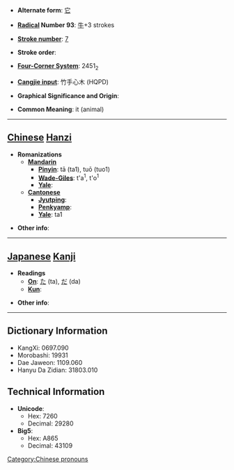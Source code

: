 * '''Alternate form''': [[它]]

* '''[[Wiktionary:Chinese radical index| Radical]] Number 93''': [[Wiktionary:Chinese radical index 牛|牛]]+3 strokes

* '''[[Wiktionary:Chinese total strokes index|Stroke number]]''': [[Wiktionary:Chinese total strokes index 7|7]]

* '''Stroke order''': 

* '''[[Wiktionary:Chinese four corner index|Four-Corner System]]''': 2451<sub>2</sub>

* '''[[Wiktionary:Chinese Cangjie index|Cangjie input]]''': 竹手心木 (HQPD)

* '''Graphical Significance and Origin''': 

* '''Common Meaning''': it (animal)

----

== [[Chinese]] [[Hanzi]] ==

* '''Romanizations'''
** '''[[Mandarin]]'''
*** '''[[Pinyin]]''': tā (ta1), tuō (tuo1)
*** '''[[Wade-Giles]]''': t'a<sup>1</sup>, t'o<sup>1</sup>
*** '''[[Yale]]''': 
** '''[[Cantonese]]'''
*** '''[[Jyutping]]''':
*** '''[[Penkyamp]]''': 
*** '''[[Yale]]''': ta1

* '''Other info''': 

----

== [[Japanese]] [[Kanji]] ==

* '''Readings'''
** '''[[On]]''': [[た]] (ta), [[だ]] (da)
** '''[[Kun]]''': 

* '''Other info''':  

----

== Dictionary Information ==

* KangXi: 0697.090
* Morobashi: 19931
* Dae Jaweon: 1109.060
* Hanyu Da Zidian: 31803.010

== Technical Information ==

* '''Unicode''':
** Hex: 7260
** Decimal: 29280
* '''Big5''':
** Hex: A865
** Decimal: 43109

[[Category:Chinese pronouns]]